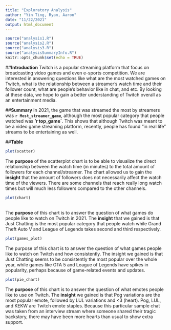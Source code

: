 ```yaml
---
title: "Exploratory Analysis"
author: "Yin Ting, Ryan, Aaron"
date: "11/22/2021"
output: html_document
---
```


```r
source("analysis1.R")
source("analysis2.R")
source("analysis3.R")
source("analysisSummaryInfo.R")
knitr::opts_chunk$set(echo = TRUE)

```

##**Introduction**
Twitch is a popular streaming platform that focus on broadcasting video games and even e-sports competition. We are interested in answering questions like
what are the most watched games on Twitch, what is the relationship between a 
streamer's watch time and their follower count, what are people's behavior like
in chat, and etc. By looking at these data, we hope to gain a better understanding of Twitch overall as an entertainment media. 


##**Summary**
In 2021, the game that was streamed the most by streamers was **`r Most_streamer_game`**, although the most popular category that people watched was **'r top_game`**. This shows that although Twitch was meant to be a video game streaming platform, recently, people has found "in real life" streams to be entertaining as well. 

##**Table**



```r
plot(scatter)
```
The **purpose** of the scatterplot chart is to be able to visualize the direct relationship between the watch time (in minutes) to the total amount of followers for each channel/streamer. The chart allowed us to gain the **insight** that the amount of followers does not necessarily affect the watch time of the viewers. There are some channels that reach really long watch times but will much less followers compared to the other channels.

```r
plot(chart)
```
<br>
The **purpose** of this chart is to answer the question of what games do people like to watch on Twitch in 2021. The **insight** that we gained is that
Just Chatting is the most popular category that people watch while Grand Theft
Auto V and League of Legends takes second and third respectively. 

```r
plot(games_plot)
```
The purpose of this chart is to answer the question of what games people like to watch on Twitch and how consistently. The insight we gained is that Just Chatting seems to be consistently the most popular over the whole year, while games like GTA 5 and League of Legends have spikes in popularity, perhaps because of game-related events and updates.

```r
plot(pie_chart)
```
The **purpose** of this chart is to answer the question of 
what emotes people like to use on Twitch. The **insight** we gained is that Pog variations are the most popular emote, followed by LUL variations and <3 (heart). Pog, LUL, and KEKW are Twitch emote staples. Because this particular sample chat was taken from an interview stream where someone shared their tragic backstory, there may have been more hearts than usual to show extra support.

